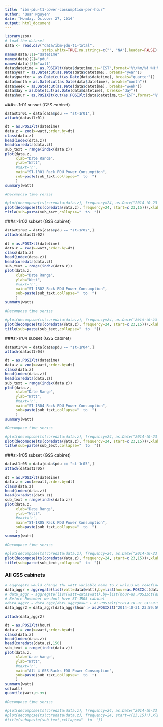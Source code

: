 ```yaml
---
title: "ibm-pdu-t1-power-consumption-per-hour"
author: "Quan Nguyen"
date: "Monday, October 27, 2014"
output: html_document
---
```

```r
library(zoo)
# load the dataset
data <- read.csv("data/ibm-pdu-t1-total", 
                 strip.white=TRUE,na.strings=c("", "NA"),header=FALSE)
names(data)[1]="datetime"
names(data)[2]="pdu"
names(data)[3]="watt"
data$datetime = as.POSIXlt(data$datetime,tz="EST",format="%Y/%m/%d %H:%M:%S")
data$year = as.Date(cut(as.Date(data$datetime), breaks="year"))
data$quarter = as.Date(cut(as.Date(data$datetime), breaks="quarter"))
data$month = as.Date(cut(as.Date(data$datetime), breaks="month"))
data$week = as.Date(cut(as.Date(data$datetime), breaks="week"))
data$day = as.Date(cut(as.Date(data$datetime), breaks="day"))
data$hour = as.POSIXlt(cut(as.POSIXlt(data$datetime,tz="EST",format="%Y-%m-%d %H:%M:%S"), breaks="hour"), format="%Y-%m-%d %H:%M:%S")
```

###st-1r01 subset (GSS cabinet)

```r
datast1r01 = data[data$pdu == "st-1r01",]
attach(datast1r01)

dt = as.POSIXlt(datetime)
data.z = zoo(x=watt,order.by=dt)
class(data.z)
head(index(data.z))
head(coredata(data.z))
sub_text = range(index(data.z))
plot(data.z,
     xlab="Date Range",
     ylab="Watt",
     #xaxt='n',
     main="ST-1R01 Rack PDU Power Consumption", 
     sub=paste(sub_text,collapse="  to  ")
     )
summary(watt)

#Decompose time series

#plot(decompose(ts(coredata(data.z), frequency=24, as.Date("2014-10-23 12:30"))),xlab="Day")
plot(decompose(ts(coredata(data.z), frequency=24, start=c(23,15))),xlab="Day")
title(sub=paste(sub_text,collapse="  to  "))
```


###st-1r02 subset (GSS cabinet)

```r
datast1r02 = data[data$pdu == "st-1r02",]
attach(datast1r02)

dt = as.POSIXlt(datetime)
data.z = zoo(x=watt,order.by=dt)
class(data.z)
head(index(data.z))
head(coredata(data.z))
sub_text = range(index(data.z))
plot(data.z,
     xlab="Date Range",
     ylab="Watt",
     #xaxt='n',
     main="ST-1R02 Rack PDU Power Consumption", 
     sub=paste(sub_text,collapse="  to  ")
     )
summary(watt)

#Decompose time series

#plot(decompose(ts(coredata(data.z), frequency=24, as.Date("2014-10-23 12:30"))),xlab="Day")
plot(decompose(ts(coredata(data.z), frequency=24, start=c(23,15))),xlab="Day")
title(sub=paste(sub_text,collapse="  to  "))
```


###st-1r04 subset (GSS cabinet)

```r
datast1r04 = data[data$pdu == "st-1r04",]
attach(datast1r04)

dt = as.POSIXlt(datetime)
data.z = zoo(x=watt,order.by=dt)
class(data.z)
head(index(data.z))
head(coredata(data.z))
sub_text = range(index(data.z))
plot(data.z,
     xlab="Date Range",
     ylab="Watt",
     #xaxt='n',
     main="ST-1R04 Rack PDU Power Consumption", 
     sub=paste(sub_text,collapse="  to  ")
     )
summary(watt)

#Decompose time series

#plot(decompose(ts(coredata(data.z), frequency=24, as.Date("2014-10-23 12:30"))),xlab="Day")
plot(decompose(ts(coredata(data.z), frequency=24, start=c(23,15))),xlab="Day")
title(sub=paste(sub_text,collapse="  to  "))
```


###st-1r05 subset (GSS cabinet)

```r
datast1r05 = data[data$pdu == "st-1r05",]
attach(datast1r05)

dt = as.POSIXlt(datetime)
data.z = zoo(x=watt,order.by=dt)
class(data.z)
head(index(data.z))
head(coredata(data.z))
sub_text = range(index(data.z))
plot(data.z,
     xlab="Date Range",
     ylab="Watt",
     #xaxt='n',
     main="ST-1R05 Rack PDU Power Consumption", 
     sub=paste(sub_text,collapse="  to  ")
     )
summary(watt)

#Decompose time series

#plot(decompose(ts(coredata(data.z), frequency=24, as.Date("2014-10-23 12:30"))),xlab="Day")
plot(decompose(ts(coredata(data.z), frequency=24, start=c(23,15))),xlab="Day")
title(sub=paste(sub_text,collapse="  to  "))
```

### All GSS cabinets

```r
# aggregate would change the watt variable name to x unless we redefine it in a list
data_aggr = aggregate(list(watt=data$watt),by=list(hour=as.POSIXct(data$hour)),sum)
# data_aggr = aggregate(list(watt=data$watt),by=list(hour=as.POSIXct(data$hour,tz="EST",format="%Y/%m/%d %H:%M:%S")),sum)
# Before November we dont have ST-1R05 cabinet
#data_aggr2 = data_aggr[data_aggr$hour > as.POSIXlt("2014-10-31 23:59:59"),]
data_aggr2 = data_aggr[data_aggr$hour > as.POSIXlt("2014-10-31 23:59:59",tz="EST"),]

attach(data_aggr2)

dt = as.POSIXlt(hour)
data.z = zoo(x=watt,order.by=dt)
class(data.z)
head(index(data.z))
head(coredata(data.z),150)
sub_text = range(index(data.z))
plot(data.z,
     xlab="Date Range",
     ylab="Watt",
     #xaxt='n',
     main="All 4 GSS Racks PDU Power Consumption", 
     sub=paste(sub_text,collapse="  to  ")
     )
summary(watt)
sd(watt)
quantile(watt,0.95)

#Decompose time series

#plot(decompose(ts(coredata(data.z), frequency=24, as.Date("2014-10-23 12:30"))),xlab="Day")
#plot(decompose(ts(coredata(data.z), frequency=24, start=c(23,15))),xlab="Day")
#title(sub=paste(sub_text,collapse="  to  "))
```

